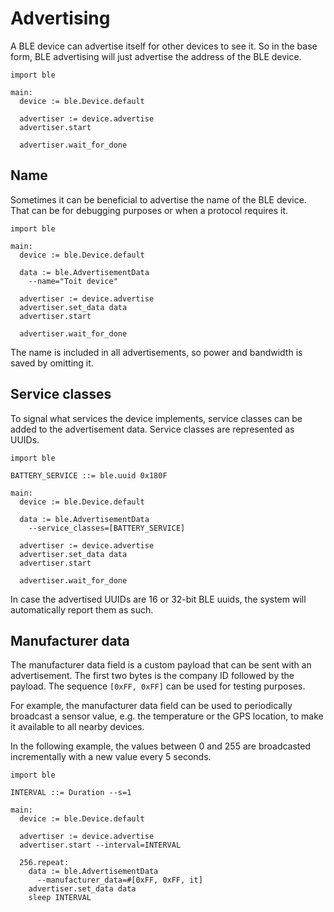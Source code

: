 # Advertising

A BLE device can advertise itself for other devices to see it. So in the base form, BLE advertising will just advertise the address of the BLE device.

```toit
import ble

main:
  device := ble.Device.default

  advertiser := device.advertise
  advertiser.start

  advertiser.wait_for_done
```

## Name

Sometimes it can be beneficial to advertise the name of the BLE device. That can be for debugging purposes or when a protocol requires it.

```toit
import ble

main:
  device := ble.Device.default

  data := ble.AdvertisementData
    --name="Toit device"

  advertiser := device.advertise
  advertiser.set_data data
  advertiser.start

  advertiser.wait_for_done
```

The name is included in all advertisements, so power and bandwidth is saved by omitting it.

## Service classes

To signal what services the device implements, service classes can be added to the advertisement data. Service classes are represented as UUIDs.

```toit
import ble

BATTERY_SERVICE ::= ble.uuid 0x180F

main:
  device := ble.Device.default

  data := ble.AdvertisementData
    --service_classes=[BATTERY_SERVICE]

  advertiser := device.advertise
  advertiser.set_data data
  advertiser.start

  advertiser.wait_for_done
```

<Note type="info">

In case the advertised UUIDs are 16 or 32-bit BLE uuids, the system will automatically report them as such.

</Note>

## Manufacturer data

The manufacturer data field is a custom payload that can be sent with an advertisement. The first two bytes is the company ID followed by the payload. The sequence `[0xFF, 0xFF]` can be used for testing purposes.

For example, the manufacturer data field can be used to periodically broadcast a sensor value, e.g. the temperature or the GPS location, to make it available to all nearby devices.

In the following example, the values between 0 and 255 are broadcasted incrementally with a new value every 5 seconds.

```toit
import ble

INTERVAL ::= Duration --s=1

main:
  device := ble.Device.default

  advertiser := device.advertise
  advertiser.start --interval=INTERVAL

  256.repeat:
    data := ble.AdvertisementData
      --manufacturer_data=#[0xFF, 0xFF, it]
    advertiser.set_data data
    sleep INTERVAL
```
